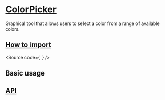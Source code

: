 

<Meta of={Stories} />

# [ColorPicker](#colorpicker)

Graphical tool that allows users to select a color from a range of available colors.

## [How to import](#how-to-import)

<Source
  code={`
`}
/>

## Basic usage

<Canvas of={Stories.Base} />

## [API](#api)

<ArgTypes of={Stories} />
